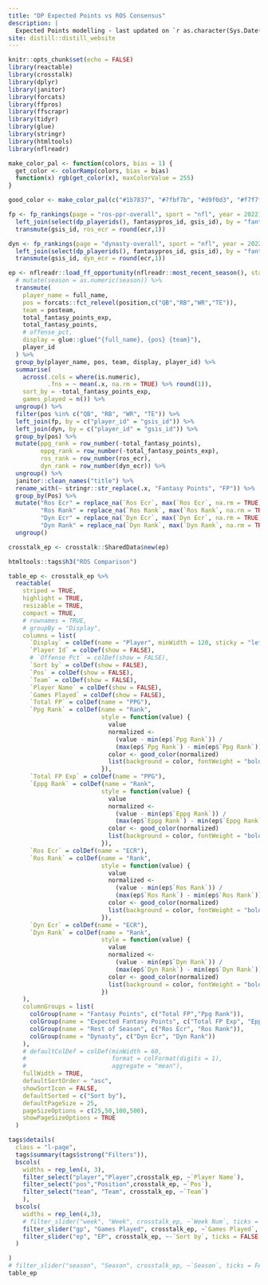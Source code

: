 ```yaml
---
title: "DP Expected Points vs ROS Consensus"
description: |
  Expected Points modelling - last updated on `r as.character(Sys.Date())`.
site: distill::distill_website
---
```



```r
knitr::opts_chunk$set(echo = FALSE)
library(reactable)
library(crosstalk)
library(dplyr)
library(janitor)
library(forcats)
library(ffpros)
library(ffscrapr)
library(tidyr)
library(glue)
library(stringr)
library(htmltools)
library(nflreadr)

make_color_pal <- function(colors, bias = 1) {
  get_color <- colorRamp(colors, bias = bias)
  function(x) rgb(get_color(x), maxColorValue = 255)
}

good_color <- make_color_pal(c("#1b7837", "#7fbf7b", "#d9f0d3", "#f7f7f7", "#e7d4e8", "#af8dc3", "#762a83"), bias = 2)

fp <- fp_rankings(page = "ros-ppr-overall", sport = "nfl", year = 2022) %>%
  left_join(select(dp_playerids(), fantasypros_id, gsis_id), by = "fantasypros_id") %>%
  transmute(gsis_id, ros_ecr = round(ecr,1))

dyn <- fp_rankings(page = "dynasty-overall", sport = "nfl", year = 2022) %>%
  left_join(select(dp_playerids(), fantasypros_id, gsis_id), by = "fantasypros_id") %>%
  transmute(gsis_id, dyn_ecr = round(ecr,1))

ep <- nflreadr::load_ff_opportunity(nflreadr::most_recent_season(), stat_type = "weekly") |> 
  # mutate(season = as.numeric(season)) %>%
  transmute(
    player_name = full_name,
    pos = forcats::fct_relevel(position,c("QB","RB","WR","TE")),
    team = posteam,
    total_fantasy_points_exp,
    total_fantasy_points,
    # offense_pct,
    display = glue::glue("{full_name}, {pos} {team}"),
    player_id
  ) %>%
  group_by(player_name, pos, team, display, player_id) %>% 
  summarise(
    across(.cols = where(is.numeric),
           .fns = ~ mean(.x, na.rm = TRUE) %>% round(1)),
    sort_by = -total_fantasy_points_exp,
    games_played = n()) %>%
  ungroup() %>% 
  filter(pos %in% c("QB", "RB", "WR", "TE")) %>%
  left_join(fp, by = c("player_id" = "gsis_id")) %>%
  left_join(dyn, by = c("player_id" = "gsis_id")) %>%
  group_by(pos) %>%
  mutate(ppg_rank = row_number(-total_fantasy_points),
         eppg_rank = row_number(-total_fantasy_points_exp),
         ros_rank = row_number(ros_ecr),
         dyn_rank = row_number(dyn_ecr)) %>%
  ungroup() %>% 
  janitor::clean_names("title") %>%
  rename_with(~ stringr::str_replace(.x, "Fantasy Points", "FP")) %>%
  group_by(Pos) %>% 
  mutate("Ros Ecr" = replace_na(`Ros Ecr`, max(`Ros Ecr`, na.rm = TRUE)),
         "Ros Rank" = replace_na(`Ros Rank`, max(`Ros Rank`, na.rm = TRUE)),
         "Dyn Ecr" = replace_na(`Dyn Ecr`, max(`Dyn Ecr`, na.rm = TRUE)),
         "Dyn Rank" = replace_na(`Dyn Rank`, max(`Dyn Rank`, na.rm = TRUE))) %>% 
  ungroup()

crosstalk_ep <- crosstalk::SharedData$new(ep)
```


```r
htmltools::tags$h3("ROS Comparison")

table_ep <- crosstalk_ep %>%
  reactable(
    striped = TRUE,
    highlight = TRUE,
    resizable = TRUE,
    compact = TRUE,
    # rownames = TRUE,
    # groupBy = "Display",
    columns = list(
      `Display` = colDef(name = "Player", minWidth = 120, sticky = "left"),
      `Player Id` = colDef(show = FALSE),
      # `Offense Pct` = colDef(show = FALSE),
      `Sort by` = colDef(show = FALSE),
      `Pos` = colDef(show = FALSE),
      `Team` = colDef(show = FALSE),
      `Player Name` = colDef(show = FALSE),
      `Games Played` = colDef(show = FALSE),
      `Total FP` = colDef(name = "PPG"),
      `Ppg Rank` = colDef(name = "Rank",
                          style = function(value) {
                            value
                            normalized <- 
                              (value - min(ep$`Ppg Rank`)) /
                              (max(ep$`Ppg Rank`) - min(ep$`Ppg Rank`))
                            color <- good_color(normalized)
                            list(background = color, fontWeight = "bold")
                          }),
      `Total FP Exp` = colDef(name = "PPG"),
      `Eppg Rank` = colDef(name = "Rank",
                          style = function(value) {
                            value
                            normalized <- 
                              (value - min(ep$`Eppg Rank`)) /
                              (max(ep$`Eppg Rank`) - min(ep$`Eppg Rank`))
                            color <- good_color(normalized)
                            list(background = color, fontWeight = "bold")
                          }),
      `Ros Ecr` = colDef(name = "ECR"),
      `Ros Rank` = colDef(name = "Rank",
                          style = function(value) {
                            value
                            normalized <- 
                              (value - min(ep$`Ros Rank`)) /
                              (max(ep$`Ros Rank`) - min(ep$`Ros Rank`))
                            color <- good_color(normalized)
                            list(background = color, fontWeight = "bold")
                          }),
      `Dyn Ecr` = colDef(name = "ECR"),
      `Dyn Rank` = colDef(name = "Rank",
                          style = function(value) {
                            value
                            normalized <- 
                              (value - min(ep$`Dyn Rank`)) /
                              (max(ep$`Dyn Rank`) - min(ep$`Dyn Rank`))
                            color <- good_color(normalized)
                            list(background = color, fontWeight = "bold")
                          })
    ),
    columnGroups = list(
      colGroup(name = "Fantasy Points", c("Total FP","Ppg Rank")),
      colGroup(name = "Expected Fantasy Points", c("Total FP Exp", "Eppg Rank")),
      colGroup(name = "Rest of Season", c("Ros Ecr", "Ros Rank")),
      colGroup(name = "Dynasty", c("Dyn Ecr", "Dyn Rank"))
    ),
    # defaultColDef = colDef(minWidth = 60,
    #                        format = colFormat(digits = 1),
    #                        aggregate = "mean"),
    fullWidth = TRUE,
    defaultSortOrder = "asc",
    showSortIcon = FALSE,
    defaultSorted = c("Sort by"),
    defaultPageSize = 25,
    pageSizeOptions = c(25,50,100,500),
    showPageSizeOptions = TRUE
  )
```



```r

tags$details(
  class = "l-page",
  tags$summary(tags$strong("Filters")),
  bscols(
    widths = rep_len(4, 3),
    filter_select("player","Player",crosstalk_ep, ~`Player Name`),
    filter_select("pos","Position",crosstalk_ep, ~`Pos`),
    filter_select("team", "Team", crosstalk_ep, ~`Team`)
    ),
  bscols(
    widths = rep_len(4,3),
    # filter_slider("week", "Week", crosstalk_ep, ~`Week Num`, ticks = FALSE, step = 1),
    filter_slider("gp", "Games Played", crosstalk_ep, ~`Games Played`, ticks = FALSE,step = 1),
    filter_slider("ep", "EP", crosstalk_ep, ~-`Sort by`, ticks = FALSE, step = 0.5)
  )

)
# filter_slider("season", "Season", crosstalk_ep, ~`Season`, ticks = FALSE, width = "100%", sep = NULL, step = 1),
table_ep
```
